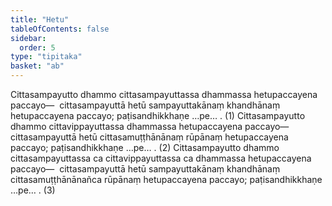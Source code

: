```yaml
---
title: "Hetu"
tableOfContents: false
sidebar:
  order: 5
type: "tipitaka"
basket: "ab"
---
```



<DynamicBreadcrumb />

<Division number="163">

<Paragraph number="2716">
Cittasampayutto dhammo cittasampayuttassa dhammassa hetupaccayena paccayo—  cittasampayuttā hetū sampayuttakānaṃ khandhānaṃ hetupaccayena paccayo; paṭisandhikkhaṇe …pe… . (1)
</Paragraph>

<Paragraph number="2717">
Cittasampayutto dhammo cittavippayuttassa dhammassa hetupaccayena paccayo—  cittasampayuttā hetū cittasamuṭṭhānānaṃ rūpānaṃ hetupaccayena paccayo; paṭisandhikkhaṇe …pe… . (2)
</Paragraph>

<Paragraph number="2718">
Cittasampayutto dhammo cittasampayuttassa ca cittavippayuttassa ca dhammassa hetupaccayena paccayo—  cittasampayuttā hetū sampayuttakānaṃ khandhānaṃ cittasamuṭṭhānānañca rūpānaṃ hetupaccayena paccayo; paṭisandhikkhaṇe …pe… . (3)
</Paragraph>
</Division>